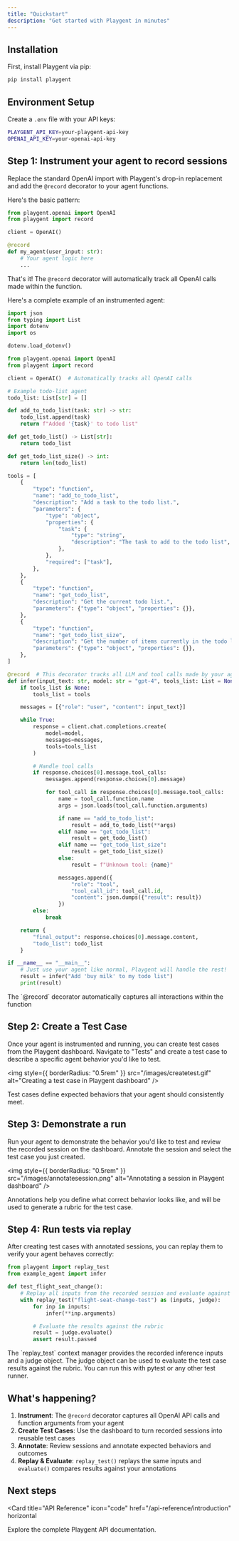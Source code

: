 ```yaml
---
title: "Quickstart"
description: "Get started with Playgent in minutes"
---
```


## Installation

First, install Playgent via pip:

```bash
pip install playgent
```

## Environment Setup

Create a `.env` file with your API keys:

```bash
PLAYGENT_API_KEY=your-playgent-api-key
OPENAI_API_KEY=your-openai-api-key
```

## Step 1: Instrument your agent to record sessions

Replace the standard OpenAI import with Playgent's drop-in replacement and add the `@record` decorator to your agent functions.

Here's the basic pattern:

```python
from playgent.openai import OpenAI
from playgent import record

client = OpenAI()

@record
def my_agent(user_input: str):
    # Your agent logic here
    ...
```

That's it! The `@record` decorator will automatically track all OpenAI calls made within the function.

<Accordion title="See complete todo-list agent example">

Here's a complete example of an instrumented agent:

```python
import json
from typing import List
import dotenv
import os

dotenv.load_dotenv()

from playgent.openai import OpenAI
from playgent import record

client = OpenAI()  # Automatically tracks all OpenAI calls

# Example todo-list agent
todo_list: List[str] = []

def add_to_todo_list(task: str) -> str:
    todo_list.append(task)
    return f"Added '{task}' to todo list"

def get_todo_list() -> List[str]:
    return todo_list

def get_todo_list_size() -> int:
    return len(todo_list)

tools = [
    {
        "type": "function",
        "name": "add_to_todo_list",
        "description": "Add a task to the todo list.",
        "parameters": {
            "type": "object",
            "properties": {
                "task": {
                    "type": "string",
                    "description": "The task to add to the todo list",
                },
            },
            "required": ["task"],
        },
    },
    {
        "type": "function",
        "name": "get_todo_list",
        "description": "Get the current todo list.",
        "parameters": {"type": "object", "properties": {}},
    },
    {
        "type": "function",
        "name": "get_todo_list_size",
        "description": "Get the number of items currently in the todo list.",
        "parameters": {"type": "object", "properties": {}},
    },
]

@record  # This decorator tracks all LLM and tool calls made by your agent
def infer(input_text: str, model: str = "gpt-4", tools_list: List = None):
    if tools_list is None:
        tools_list = tools

    messages = [{"role": "user", "content": input_text}]

    while True:
        response = client.chat.completions.create(
            model=model,
            messages=messages,
            tools=tools_list
        )

        # Handle tool calls
        if response.choices[0].message.tool_calls:
            messages.append(response.choices[0].message)

            for tool_call in response.choices[0].message.tool_calls:
                name = tool_call.function.name
                args = json.loads(tool_call.function.arguments)

                if name == "add_to_todo_list":
                    result = add_to_todo_list(**args)
                elif name == "get_todo_list":
                    result = get_todo_list()
                elif name == "get_todo_list_size":
                    result = get_todo_list_size()
                else:
                    result = f"Unknown tool: {name}"

                messages.append({
                    "role": "tool",
                    "tool_call_id": tool_call.id,
                    "content": json.dumps({"result": result})
                })
        else:
            break

    return {
        "final_output": response.choices[0].message.content,
        "todo_list": todo_list
    }

if __name__ == "__main__":
    # Just use your agent like normal, Playgent will handle the rest!
    result = infer("Add 'buy milk' to my todo list")
    print(result)
```

</Accordion>

<Note>
  The `@record` decorator automatically captures all interactions within the
  function
</Note>

## Step 2: Create a Test Case

Once your agent is instrumented and running, you can create test cases from the Playgent dashboard. Navigate to "Tests" and create a test case to describe a specific agent behavior you'd like to test.

<img
  style={{ borderRadius: "0.5rem" }}
  src="/images/createtest.gif"
  alt="Creating a test case in Playgent dashboard"
/>

<Note>
  Test cases define expected behaviors that your agent should consistently meet.
</Note>

## Step 3: Demonstrate a run

Run your agent to demonstrate the behavior you'd like to test and review the recorded session on the dashboard. Annotate the session and select the test case you just created.

<img
  style={{ borderRadius: "0.5rem" }}
  src="/images/annotatesession.png"
  alt="Annotating a session in Playgent dashboard"
/>

<Tip>
  Annotations help you define what correct behavior looks like, and will be used
  to generate a rubric for the test case.
</Tip>

## Step 4: Run tests via replay

After creating test cases with annotated sessions, you can replay them to verify your agent behaves correctly:

```python
from playgent import replay_test
from example_agent import infer

def test_flight_seat_change():
    # Replay all inputs from the recorded session and evaluate against the rubric
    with replay_test("flight-seat-change-test") as (inputs, judge):
        for inp in inputs:
            infer(**inp.arguments)

        # Evaluate the results against the rubric
        result = judge.evaluate()
        assert result.passed
```

<Tip>
  The `replay_test` context manager provides the recorded inference inputs and a
  judge object. The judge object can be used to evaluate the test case results
  against the rubric. You can run this with pytest or any other test runner.
</Tip>

## What's happening?

1. **Instrument**: The `@record` decorator captures all OpenAI API calls and function arguments from your agent
2. **Create Test Cases**: Use the dashboard to turn recorded sessions into reusable test cases
3. **Annotate**: Review sessions and annotate expected behaviors and outcomes
4. **Replay & Evaluate**: `replay_test()` replays the same inputs and `evaluate()` compares results against your annotations

## Next steps

<Card
  title="API Reference"
  icon="code"
  href="/api-reference/introduction"
  horizontal
>
  Explore the complete Playgent API documentation.
</Card>
